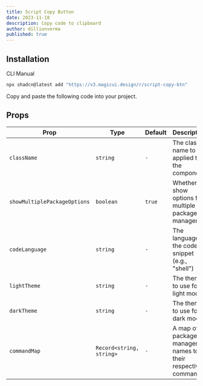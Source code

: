 ```yaml
---
title: Script Copy Button
date: 2023-11-18
description: Copy code to clipboard
author: dillionverma
published: true
---
```


<ComponentPreview name="script-copy-btn-demo" />

## Installation

<Tabs defaultValue="cli">

<TabsList>
  <TabsTrigger value="cli">CLI</TabsTrigger>
  <TabsTrigger value="manual">Manual</TabsTrigger>
</TabsList>
<TabsContent value="cli">

```bash
npx shadcn@latest add "https://v3.magicui.design/r/script-copy-btn"
```

</TabsContent>

<TabsContent value="manual">

<Steps>

<Step>Copy and paste the following code into your project.</Step>

<ComponentSource name="script-copy-btn" />

</Steps>

</TabsContent>

</Tabs>

## Props

| Prop                         | Type                     | Default | Description                                                 |
| ---------------------------- | ------------------------ | ------- | ----------------------------------------------------------- |
| `className`                  | `string`                 | `-`     | The class name to be applied to the component               |
| `showMultiplePackageOptions` | `boolean`                | `true`  | Whether to show options for multiple package managers       |
| `codeLanguage`               | `string`                 | `-`     | The language of the code snippet (e.g., "shell")            |
| `lightTheme`                 | `string`                 | `-`     | The theme to use for light mode                             |
| `darkTheme`                  | `string`                 | `-`     | The theme to use for dark mode                              |
| `commandMap`                 | `Record<string, string>` | `-`     | A map of package manager names to their respective commands |
